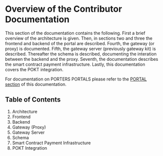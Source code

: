 # Overview of the Contributor Documentation

This section of the documentation contains the following.
First a brief overview of the architecture is given.
Then, in sections two and three the frontend and backend of the portal are described.
Fourth, the gateway (or proxy) is documented.
Fifth, the gateway server (previously gateway kit) is described.
Thereafter the schema is described, documenting the interation between the backend and the proxy.
Seventh, the documentation describes the smart contract payment infrastructure.
Lastly, this documentation covers the POKT integration. 

For documentation on PORTERS PORTALS please refer to the [PORTAL section](/PORTALS/0-PORTALS-index.mdx) of this documentation.

## Table of Contents

1. Architecture
2. Frontend
3. Backend
4. Gateway (Proxy)
5. Gateway Server
6. Schema
7. Smart Contract Payment Infrastructure
8. POKT Integration


